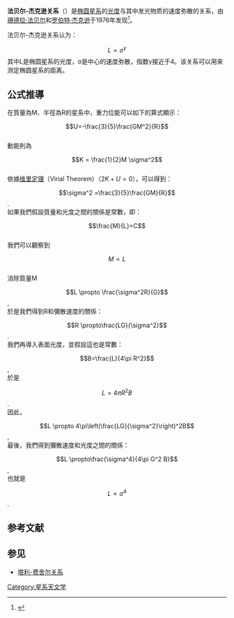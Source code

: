 '''法贝尔-杰克逊关系'''（{{lang|en|'''Faber-Jackson relation'''}}）是[[椭圆星系|椭圆星系]]的[[光度|光度]]与其中发光物质的速度弥散的关系，由[[珊德拉·法贝尔|珊德拉·法贝尔]]和[[罗伯特·杰克逊_(天文学家)|罗伯特·杰克逊]]于1976年发现<ref>{{lang|en|Faber, S.M., Jackson, R.E., 1976, ''Astrophysical Journal'', '''204''', 668.}} {{ADS|1976ApJ...204..668F}}</ref>。

法贝尔-杰克逊关系认为：
:<math>L\propto\sigma^\gamma</math>
其中L是椭圆星系的光度，σ是中心的速度弥散，指数γ接近于4。该关系可以用来测定椭圆星系的距离。

== 公式推導 ==
在質量為M、半徑為R的星系中，重力位能可以如下的算式顯示：
<br />

:<math>U=-\frac{3}{5}\frac{GM^2}{R}</math><br />

動能則為 <br />

:<math>K = \frac{1}{2}M \sigma^2</math><br />

依據[[维里定理|维里定理]]（Virial Theorem）（<math>2 K + U = 0</math>），可以得到： <br />

:<math>\sigma^2 =\frac{3}{5}\frac{GM}{R}</math>.<br />

如果我們假設質量和光度之間的關係是常數，即： <br />

:<math>\frac{M}{L}=C</math><br />

我們可以觀察到<br />

:<math>M \propto L</math> <br />

消除質量M<br />

:<math>L \propto \frac{\sigma^2R}{G}</math>,<br />

於是我們得到R和彌散速度的關係：<br />

:<math>R \propto\frac{LG}{\sigma^2}</math>.<br />

我們再導入表面光度，並假設這也是常數：<br />

:<math>B=\frac{L}{4\pi R^2}</math>,<br />

於是<br />

:<math>L=4\pi R^2 B</math>.<br />

因此，<br />

:<math>L \propto 4\pi\left(\frac{LG}{\sigma^2}\right)^2B</math>, <br />

最後，我們得到彌散速度和光度之間的關係： <br />

:<math>L \propto\frac{\sigma^4}{4\pi G^2 B}</math>, <br />

也就是<br />

:<math>L \propto \sigma^4</math>.

== 参考文献 ==
<div class="references-small">
<references />
</div>

== 参见 ==
* [[塔利-费舍尔关系|塔利-费舍尔关系]]

[[Category:星系天文学|Category:星系天文学]]